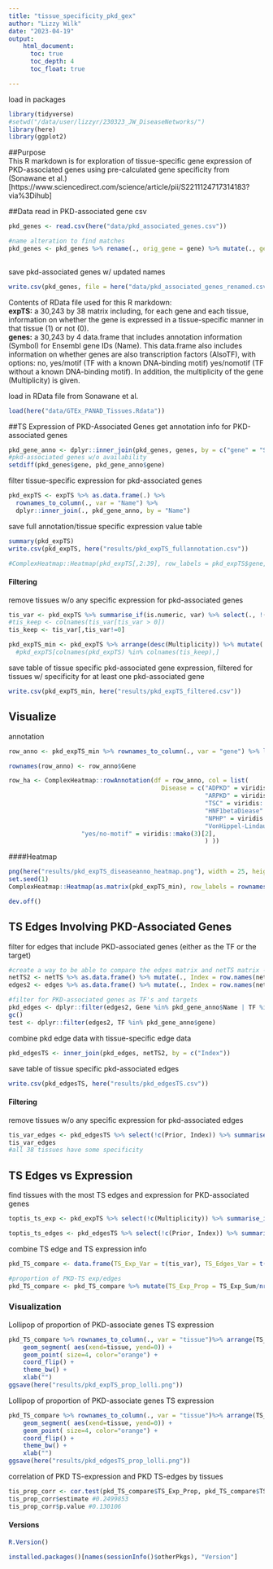 ```yaml
---
title: "tissue_specificity_pkd_gex"
author: "Lizzy Wilk"
date: "2023-04-19"
output:
    html_document:
      toc: true
      toc_depth: 4
      toc_float: true

---
```


load in packages
```r
library(tidyverse)
#setwd("/data/user/lizzyr/230323_JW_DiseaseNetworks/")
library(here)
library(ggplot2)
```

##Purpose  
This R markdown is for exploration of tissue-specific gene expression of PKD-associated genes using pre-calculated gene specificity from (Sonawane et al.)[https://www.sciencedirect.com/science/article/pii/S2211124717314183?via%3Dihub]
   
##Data
read in PKD-associated gene csv
```r
pkd_genes <- read.csv(here("data/pkd_associated_genes.csv"))

#name alteration to find matches
pkd_genes <- pkd_genes %>% rename(., orig_gene = gene) %>% mutate(., gene = ifelse(orig_gene == "HNF1-beta", "HNF1B", ifelse(orig_gene == "NPHP13", "WDR19", ifelse(orig_gene == "NPHP2", "INVS", ifelse(orig_gene == "DZIPL1", "DZIP1L", orig_gene)))))
      
```

save pkd-associated genes w/ updated names
```r
write.csv(pkd_genes, file = here("data/pkd_associated_genes_renamed.csv"))
```

Contents of RData file used for this R markdown:  
__expTS:__ a 30,243 by 38 matrix including, for each gene and each tissue, information on whether the gene is expressed in a tissue-specific manner in that tissue (1) or not (0).  
__genes:__ a 30,243 by 4 data.frame that includes annotation information (Symbol) for Ensembl gene IDs (Name). This data.frame also includes information on whether genes are also transcription factors (AlsoTF), with options: no, yes/motif (TF with a known DNA-binding motif) yes/nomotif (TF without a known DNA-binding motif). In addition, the multiplicity of the gene (Multiplicity) is given. 
  
load in RData file from Sonawane et al.
```r
load(here("data/GTEx_PANAD_Tissues.Rdata"))
```

##TS Expression of PKD-Associated Genes
get annotation info for PKD-associated genes
```r
pkd_gene_anno <- dplyr::inner_join(pkd_genes, genes, by = c("gene" = "Symbol"))
#pkd-associated genes w/o availability
setdiff(pkd_genes$gene, pkd_gene_anno$gene)
```
 
filter tissue-specific expression for pkd-associated genes
```r
pkd_expTS <- expTS %>% as.data.frame(.) %>% 
  rownames_to_column(., var = "Name") %>% 
  dplyr::inner_join(., pkd_gene_anno, by = "Name")
```

save full annotation/tissue specific expression value table
```r
summary(pkd_expTS)
write.csv(pkd_expTS, here("results/pkd_expTS_fullannotation.csv"))

#ComplexHeatmap::Heatmap(pkd_expTS[,2:39], row_labels = pkd_expTS$gene, column_labels = colnames(pkd_expTS)[2:39])
```

#### Filtering
remove tissues w/o any specific expression for pkd-associated genes
```r
tis_var <- pkd_expTS %>% summarise_if(is.numeric, var) %>% select(., !(Multiplicity))
#tis_keep <- colnames(tis_var[tis_var > 0])
tis_keep <- tis_var[,tis_var!=0]

pkd_expTS_min <- pkd_expTS %>% arrange(desc(Multiplicity)) %>% mutate(., gene = factor(gene, levels = gene)) %>% column_to_rownames(., var = "gene") %>% select(., c(colnames(tis_keep)))
  #pkd_expTS[colnames(pkd_expTS) %in% colnames(tis_keep),]
```

save table of tissue specific pkd-associated gene expression, filtered for tissues w/ specificity for at least one pkd-associated gene
```r
write.csv(pkd_expTS_min, here("results/pkd_expTS_filtered.csv"))
```

## Visualize
annotation
```r
row_anno <- pkd_expTS_min %>% rownames_to_column(., var = "gene") %>% left_join(., pkd_gene_anno, by = c("gene" )) %>% column_to_rownames(., var = "gene") %>% select(., Disease = disease, TF = AlsoTF, Multiplicity = Multiplicity)

rownames(row_anno) <- row_anno$Gene

row_ha <- ComplexHeatmap::rowAnnotation(df = row_anno, col = list(
                                          Disease = c("ADPKD" = viridis::cividis(6)[1],
                                                      "ARPKD" = viridis::cividis(6)[2],
                                                      "TSC" = viridis::cividis(6)[3], 
                                                      "HNF1betaDiease" = viridis::cividis(6)[4],
                                                      "NPHP" = viridis::cividis(6)[5],
                                                      "VonHippel-Lindau" = viridis::cividis(6)[6]), TF = c("no" = viridis::mako(3)[1],
                    "yes/no-motif" = viridis::mako(3)[2],                                                  "yes/motif"  = viridis::mako(3)[3]
                                                      ) ))

```

####Heatmap
```r
png(here("results/pkd_expTS_diseaseanno_heatmap.png"), width = 25, height = 30, units = "cm", res = 300)
set.seed(1)
ComplexHeatmap::Heatmap(as.matrix(pkd_expTS_min), row_labels = rownames(pkd_expTS_min), column_labels = colnames(pkd_expTS_min), right_annotation = row_ha, cluster_rows = FALSE) 

dev.off()
```

## TS Edges Involving PKD-Associated Genes  

filter for edges that include PKD-associated genes (either as the TF or the target)
```r
#create a way to be able to compare the edges matrix and netTS matrix -- should be in the same order
netTS2 <- netTS %>% as.data.frame() %>% mutate(., Index = row.names(netTS))
edges2 <- edges %>% as.data.frame() %>% mutate(., Index = row.names(netTS))

#filter for PKD-associated genes as TF's and targets
pkd_edges <- dplyr::filter(edges2, Gene %in% pkd_gene_anno$Name | TF %in% pkd_gene_anno$gene)
gc()
test <- dplyr::filter(edges2, TF %in% pkd_gene_anno$gene)
```

combine pkd edge data with tissue-specific edge data
```r
pkd_edgesTS <- inner_join(pkd_edges, netTS2, by = c("Index"))

```

save table of tissue specific pkd-associated edges
```r
write.csv(pkd_edgesTS, here("results/pkd_edgesTS.csv"))
```

#### Filtering
remove tissues w/o any specific expression for pkd-associated edges
```r
tis_var_edges <- pkd_edgesTS %>% select(!c(Prior, Index)) %>% summarise_if(is.numeric, var)
tis_var_edges
#all 38 tissues have some specificity
```
## TS Edges vs Expression
find tissues with the most TS edges and expression for PKD-associated genes
```r
toptis_ts_exp <- pkd_expTS %>% select(!c(Multiplicity)) %>% summarise_if(is.numeric, sum)

toptis_ts_edges <- pkd_edgesTS %>% select(!c(Prior, Index)) %>% summarise_if(is.numeric, sum)
```

combine TS edge and TS expression info
```r
pkd_TS_compare <- data.frame(TS_Exp_Var = t(tis_var), TS_Edges_Var = t(tis_var_edges), TS_Exp_Sum = t(toptis_ts_exp), TS_Edges_Sum = t(toptis_ts_edges))

```


```r
#proportion of PKD-TS exp/edges
pkd_TS_compare <- pkd_TS_compare %>% mutate(TS_Exp_Prop = TS_Exp_Sum/nrow(pkd_expTS), TS_Edges_Prop = TS_Edges_Sum/nrow(pkd_edges))
```

### Visualization  
Lollipop of proportion of PKD-associate genes TS expression
```r
pkd_TS_compare %>% rownames_to_column(., var = "tissue")%>% arrange(TS_Exp_Prop) %>% mutate(tissue = factor(tissue, levels = tissue)) %>% ggplot(aes(x = tissue, y = TS_Exp_Prop)) +
    geom_segment( aes(xend=tissue, yend=0)) +
    geom_point( size=4, color="orange") +
    coord_flip() +
    theme_bw() +
    xlab("")
ggsave(here("results/pkd_expTS_prop_lolli.png"))
```

Lollipop of proportion of PKD-associate genes TS expression
```r
pkd_TS_compare %>% rownames_to_column(., var = "tissue")%>% arrange(TS_Edges_Prop) %>% mutate(tissue = factor(tissue, levels = tissue)) %>% ggplot(aes(x = tissue, y = TS_Edges_Prop)) +
    geom_segment( aes(xend=tissue, yend=0)) +
    geom_point( size=4, color="orange") +
    coord_flip() +
    theme_bw() +
    xlab("")
ggsave(here("results/pkd_edgesTS_prop_lolli.png"))
```

correlation of PKD TS-expression and PKD TS-edges by tissues
```r
tis_prop_corr <- cor.test(pkd_TS_compare$TS_Exp_Prop, pkd_TS_compare$TS_Edges_Prop)
tis_prop_corr$estimate #0.2499853
tis_prop_corr$p.value #0.130106
```


#### Versions  
```r
R.Version()
```


```r
installed.packages()[names(sessionInfo()$otherPkgs), "Version"]
```
  
